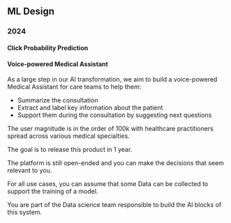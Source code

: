 ## ML Design

### 2024 {-}

#### Click Probability Prediction {-}

#### Voice-powered Medical Assistant {-}

As a large step in our AI transformation, we aim to build a voice-powered Medical Assistant for care teams to help them:

- Summarize the consultation
- Extract and label key information about the patient
- Support them during the consultation by suggesting next questions

The user magnitude is in the order of 100k with healthcare practitioners spread across various medical specialties.

The goal is to release this product in 1 year.

The platform is still open-ended and you can make the decisions that seem relevant to you.

For all use cases, you can assume that some Data can be collected to support the training of a model.

You are part of the Data science team responsible to build the AI blocks of this system.
